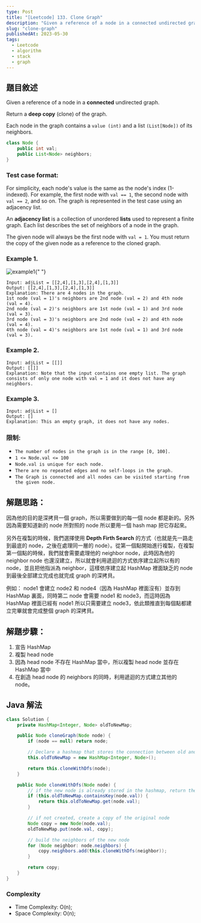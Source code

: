```yaml
---
type: Post
title: "[Leetcode] 133. Clone Graph"
description: "Given a reference of a node in a connected undirected graph. Return a deep copy (clone) of the graph."
slug: "clone-graph"
publishedAt: 2023-05-30
tags:
  - Leetcode
  - algorithm
  - stack
  - graph
---
```


## 題目敘述

Given a reference of a node in a **connected** undirected graph.

Return a **deep copy** (clone) of the graph.

Each node in the graph contains a `value (int)` and a list `(List[Node])` of its neighbors.

```java
class Node {
    public int val;
    public List<Node> neighbors;
}
```

### Test case format:

For simplicity, each node's value is the same as the node's index (1-indexed). For example, the first node with `val == 1`, the second node with `val == 2`, and so on. The graph is represented in the test case using an adjacency list.

An **adjacency list** is a collection of unordered **lists** used to represent a finite graph. Each list describes the set of neighbors of a node in the graph.

The given node will always be the first node with `val = 1`. You must return the copy of the given node as a reference to the cloned graph.

### Example 1.

<Image src="/blog/leetcode/clone-graph/example1.png" alt="example1" />{" "}

```
Input: adjList = [[2,4],[1,3],[2,4],[1,3]]
Output: [[2,4],[1,3],[2,4],[1,3]]
Explanation: There are 4 nodes in the graph.
1st node (val = 1)'s neighbors are 2nd node (val = 2) and 4th node (val = 4).
2nd node (val = 2)'s neighbors are 1st node (val = 1) and 3rd node (val = 3).
3rd node (val = 3)'s neighbors are 2nd node (val = 2) and 4th node (val = 4).
4th node (val = 4)'s neighbors are 1st node (val = 1) and 3rd node (val = 3).
```

### Example 2.

```
Input: adjList = [[]]
Output: [[]]
Explanation: Note that the input contains one empty list. The graph consists of only one node with val = 1 and it does not have any neighbors.
```

### Example 3.

```
Input: adjList = []
Output: []
Explanation: This an empty graph, it does not have any nodes.
```

### 限制:

- `The number of nodes in the graph is in the range [0, 100].`
- `1 <= Node.val <= 100`
- `Node.val is unique for each node.`
- `There are no repeated edges and no self-loops in the graph.`
- `The Graph is connected and all nodes can be visited starting from the given node.`

## 解題思路：

因為他的目的是深拷貝一個 graph，所以需要做到的每一個 node 都是新的。另外因為需要知道新的 node 所對照的 node 所以要用一個 hash map 把它存起來。

另外在複製的時候，我們選擇使用 **Depth Firth Search** 的方式（也就是先一路走到最底的 node，之後在處理同一層的 node）。從第一個點開始進行複製，在複製第一個點的時候，我們就會需要處理他的 neighbor node，此時因為他的 neighbor node 也還沒建立，所以就會利用遞迴的方式依序建立起所以有的 node，並且把他指派為 neighbor，這樣依序建立起 HashMap 裡面缺乏的 node 到最後全部建立完成也就完成 graph 的深拷貝。

例如： node1 會建立 node2 和 node4（因為 HashMap 裡面沒有）並存到 HashMap 裏面，同時第二 node 會需要 node1 和 node3，而這時因為 HashMap 裡面已經有 node1 所以只需要建立 node3，依此類推直到每個點都建立完畢就會完成整個 graph 的深拷貝。

## 解題步驟：

1. 宣告 HashMap
2. 複製 head node
3. 因為 head node 不存在 HashMap 當中，所以複製 head node 並存在 HashMap 當中
4. 在創造 head node 的 neighbors 的同時，利用遞迴的方式建立其他的 node。

## Java 解法

```java
class Solution {
    private HashMap<Integer, Node> oldToNewMap;

    public Node cloneGraph(Node node) {
        if (node == null) return node;

        // Declare a hashmap that stores the connection between old and new node.
        this.oldToNewMap = new HashMap<Integer, Node>();

        return this.cloneWithDfs(node);
    }

    public Node cloneWithDfs(Node node) {
        // if the new node is already stored in the hashmap, return the new node
        if (this.oldToNewMap.containsKey(node.val)) {
            return this.oldToNewMap.get(node.val);
        }

        // if not created, create a copy of the original node
        Node copy = new Node(node.val);
        oldToNewMap.put(node.val, copy);

        // build the neighbors of the new node
        for (Node neighbor: node.neighbors) {
            copy.neighbors.add(this.cloneWithDfs(neighbor));
        }

        return copy;
    }
}
```

### Complexity

- Time Complexity: O(n);
- Space Complexity: O(n);
